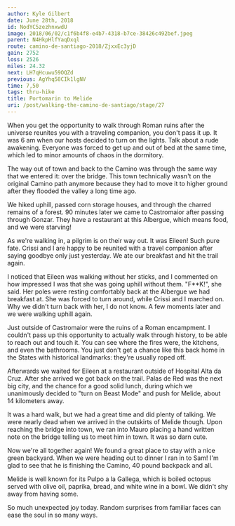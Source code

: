 ```yaml
---
author: Kyle Gilbert
date: June 28th, 2018
id: NodYC5zezhnxwdU
image: 2018/06/02/c1f6b4f8-e4b7-4318-b7ce-38426c492bef.jpeg
parent: N4HkpHlfYaqDxql
route: camino-de-santiago-2018/ZjxxEc3yjD
gain: 2752
loss: 2526
miles: 24.32
next: LH7qHcuwu59OQZd
previous: AgYhq58CIk1lgNV
time: 7,50
tags: thru-hike
title: Portomarin to Melide
uri: /post/walking-the-camino-de-santiago/stage/27
---
```


<Stats />

<Route />

When you get the opportunity to walk through Roman ruins after the universe
reunites you with a traveling companion, you don't pass it up. It was 6 am
when our hosts decided to turn on the lights. Talk about a rude awakening.
Everyone was forced to get up and out of bed at the same time, which led to
minor amounts of chaos in the dormitory.

The way out of town and back to the Camino was through the same way that we
entered it: over the bridge. This town technically wasn't on the original
Camino path anymore because they had to move it to higher ground after they
flooded the valley a long time ago.

We hiked uphill, passed corn storage houses, and through the charred remains
of a forest. 90 minutes later we came to Castromaior after passing through
Gonzar. They have a restaurant at this Albergue, which means food, and we were
starving!

As we're walking in, a pilgrim is on their way out. It was Eileen! Such pure
fate. Crissi and I are happy to be reunited with a travel companion after
saying goodbye only just yesterday. We ate our breakfast and hit the trail again.

I noticed that Eileen was walking without her sticks, and I commented on how
impressed I was that she was going uphill without them. "F\*\*K!", she said. Her
poles were resting comfortably back at the Albergue we had breakfast at. She
was forced to turn around, while Crissi and I marched on. Why we didn't turn
back with her, I do not know. A few moments later and we were walking uphill
again.

Just outside of Castromaior were the ruins of a Roman encampment. I couldn't
pass up this opportunity to actually walk through history, to be able to reach
out and touch it. You can see where the fires were, the kitchens, and even the
bathrooms. You just don't get a chance like this back home in the States with
historical landmarks: they're usually roped off.

Afterwards we waited for Eileen at a restaurant outside of Hospital Alta da Cruz.
After she arrived we got back on the trail. Palas de Red was the next big city,
and the chance for a good solid lunch, during which we unanimously decided to
"turn on Beast Mode" and push for Melide, about 14 kilometers away.

It was a hard walk, but we had a great time and did plenty of talking. We were
nearly dead when we arrived in the outskirts of Melide though. Upon reaching the
bridge into town, we ran into Mauro placing a hand written note on the bridge
telling us to meet him in town. It was so darn cute.

Now we're all together again! We found a great place to stay with a nice green
backyard. When we were heading out to dinner I ran in to Sam! I'm glad to see
that he is finishing the Camino, 40 pound backpack and all.

Melide is well known for its Pulpo a la Gallega, which is boiled octopus served
with olive oil, paprika, bread, and white wine in a bowl. We didn't shy
away from having some.

So much unexpected joy today. Random surprises from familiar faces can ease the
soul in so many ways.

